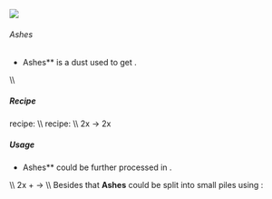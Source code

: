 ![](/mods/techreborn/ashes.png)

###### Ashes


- Ashes** is a dust used to get
        <Mcitem id="techreborn:carbon_fiber_cell"/>.

\\\\

##### Recipe

<Mcitem id="minecraft:crafting_table"/> recipe: \\\\
<Recipe recipe=" input techreborn:small_pile_of_ashes
techreborn:small_pile_of_ashes air input techreborn:small_pile_of_ashes
techreborn:small_pile_of_ashes air input air air air output
techreborn:ashes "/>
<Mcitem id="techreborn:industrial_centrifuge"/>
recipe: \\\\ 2x<Mcitem id="techreborn:dark_ashes"/>
-\> 2x<Mcitem id="techreborn:ashes"/>

##### Usage

- Ashes** could be further processed in
        <Mcitem id="techreborn:industrial_electrolyzer"/>.

\\\\ 2x<Mcitem id="techreborn:ashes"/> +
<Mcitem id="techreborn:empty_cell"/> -\>
<Mcitem id="techreborn:carbon_fiber_cell"/>
\\\\ Besides that **Ashes** could be split into small piles using
<Mcitem id="minecraft:crafting_table"/>:
<Recipe recipe=" input air air air input air techreborn:ashes air input
air air air output techreborn:small_pile_of_ashes,4 "/>
